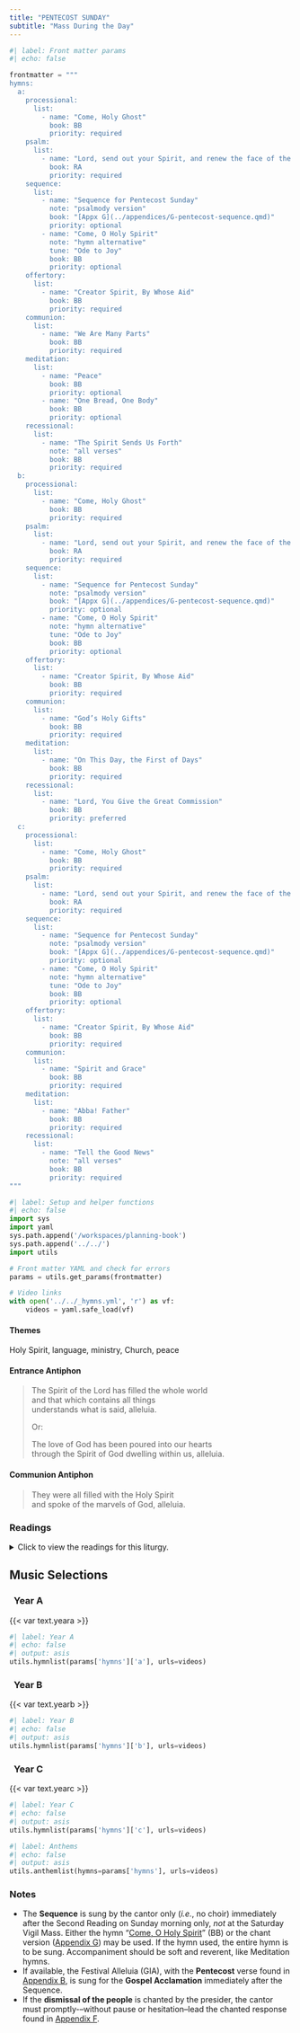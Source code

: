 ```yaml
---
title: "PENTECOST SUNDAY"
subtitle: "Mass During the Day"
---
```


```python
#| label: Front matter params
#| echo: false

frontmatter = """
hymns:
  a:
    processional:
      list:
        - name: "Come, Holy Ghost"
          book: BB
          priority: required
    psalm:
      list:
        - name: "Lord, send out your Spirit, and renew the face of the earth."
          book: RA
          priority: required
    sequence:
      list:
        - name: "Sequence for Pentecost Sunday"
          note: "psalmody version"
          book: "[Appx G](../appendices/G-pentecost-sequence.qmd)"
          priority: optional
        - name: "Come, O Holy Spirit"
          note: "hymn alternative"
          tune: "Ode to Joy"
          book: BB
          priority: optional
    offertory:
      list:
        - name: "Creator Spirit, By Whose Aid"
          book: BB
          priority: required
    communion:
      list:
        - name: "We Are Many Parts"
          book: BB
          priority: required
    meditation:
      list:
        - name: "Peace"
          book: BB
          priority: optional
        - name: "One Bread, One Body"
          book: BB
          priority: optional
    recessional:
      list:
        - name: "The Spirit Sends Us Forth"
          note: "all verses"
          book: BB
          priority: required
  b:
    processional:
      list:
        - name: "Come, Holy Ghost"
          book: BB
          priority: required
    psalm:
      list:
        - name: "Lord, send out your Spirit, and renew the face of the earth."
          book: RA
          priority: required
    sequence:
      list:
        - name: "Sequence for Pentecost Sunday"
          note: "psalmody version"
          book: "[Appx G](../appendices/G-pentecost-sequence.qmd)"
          priority: optional
        - name: "Come, O Holy Spirit"
          note: "hymn alternative"
          tune: "Ode to Joy"
          book: BB
          priority: optional
    offertory:
      list:
        - name: "Creator Spirit, By Whose Aid"
          book: BB
          priority: required
    communion:
      list:
        - name: "God’s Holy Gifts"
          book: BB
          priority: required
    meditation:
      list:
        - name: "On This Day, the First of Days"
          book: BB
          priority: required
    recessional:
      list:
        - name: "Lord, You Give the Great Commission"
          book: BB
          priority: preferred
  c:
    processional:
      list:
        - name: "Come, Holy Ghost"
          book: BB
          priority: required
    psalm:
      list:
        - name: "Lord, send out your Spirit, and renew the face of the earth."
          book: RA
          priority: required
    sequence:
      list:
        - name: "Sequence for Pentecost Sunday"
          note: "psalmody version"
          book: "[Appx G](../appendices/G-pentecost-sequence.qmd)"
          priority: optional
        - name: "Come, O Holy Spirit"
          note: "hymn alternative"
          tune: "Ode to Joy"
          book: BB
          priority: optional
    offertory:
      list:
        - name: "Creator Spirit, By Whose Aid"
          book: BB
          priority: required
    communion:
      list:
        - name: "Spirit and Grace"
          book: BB
          priority: required
    meditation:
      list:
        - name: "Abba! Father"
          book: BB
          priority: required
    recessional:
      list:
        - name: "Tell the Good News"
          note: "all verses"
          book: BB
          priority: required
"""
```

```python
#| label: Setup and helper functions
#| echo: false
import sys
import yaml
sys.path.append('/workspaces/planning-book')
sys.path.append('../../')
import utils

# Front matter YAML and check for errors
params = utils.get_params(frontmatter)

# Video links
with open('../../_hymns.yml', 'r') as vf:
    videos = yaml.safe_load(vf)
```

:::  {.red}
#### **Themes**
:::

Holy Spirit, language, ministry, Church, peace

:::  {.red}
#### **Entrance Antiphon**
:::

> The Spirit of the Lord has filled the whole world  
> and that which contains all things  
> understands what is said, alleluia.  
>  
> [Or:]{.red}  
>  
> The love of God has been poured into our hearts  
> through the Spirit of God dwelling within us, alleluia.

:::  {.red}
#### **Communion Antiphon**
:::

> They were all filled with the Holy Spirit  
> and spoke of the marvels of God, alleluia.

:::: {.content-visible when-format="html"}
::: {.red}
### Readings
:::

<details>
  <summary>Click to view the readings for this liturgy.</summary>

::: {.titlered}
### &nbsp; Years A, B, C
:::

::: {.red}
#### First Reading [Acts 2:1-11]{style="float:right" .small}
:::

When the time for Pentecost was fulfilled,  
they were all in one place together.  
And suddenly there came from the sky  
a noise like a strong driving wind,  
and it filled the entire house in which they were.  
Then there appeared to them tongues as of fire,  
which parted and came to rest on each one of them.  
And they were all filled with the Holy Spirit  
and began to speak in different tongues,  
as the Spirit enabled them to proclaim.  

Now there were devout Jews from every nation under heaven  
staying in Jerusalem.  
At this sound, they gathered in a large crowd,  
but they were confused  
because each one heard them speaking in his own language.  
They were astounded, and in amazement they asked,  
"Are not all these people who are speaking Galileans?  
Then how does each of us hear them in his native language?  
We are Parthians, Medes, and Elamites,  
inhabitants of Mesopotamia, Judea and Cappadocia,  
Pontus and Asia, Phrygia and Pamphylia,  
Egypt and the districts of Libya near Cyrene,  
as well as travelers from Rome,  
both Jews and converts to Judaism, Cretans and Arabs,  
yet we hear them speaking in our own tongues  
of the mighty acts of God."  

***

::: {.red}
#### Responsorial Psalm [Psalm 104:1, 24, 29-30, 31, 34 ]{style="float:right" .small}
:::

**[℟.]{.red}** **Lord, send out your Spirit, and renew the face of the earth.**  
[Or:]{.red}  
**[℟.]{.red}** **Alleluia.**  

Bless the LORD, O my soul!  
O LORD, my God, you are great indeed!  
How manifold are your works, O LORD!  
the earth is full of your creatures; **[℟.]{.red}**  

May the glory of the LORD endure forever;  
may the LORD be glad in his works!  
Pleasing to him be my theme;  
I will be glad in the LORD. **[℟.]{.red}**  

If you take away their breath, they perish  
and return to their dust.  
When you send forth your spirit, they are created,  
and you renew the face of the earth. **[℟.]{.red}**  

***

::: {.red}
#### Second Reading [1 Corinthians 12:3b-7, 12-13]{style="float:right" .small}
:::

Brothers and sisters:  
No one can say, "Jesus is Lord," except by the Holy Spirit.  

There are different kinds of spiritual gifts but the same Spirit;  
there are different forms of service but the same Lord;  
there are different workings but the same God  
who produces all of them in everyone.  
To each individual the manifestation of the Spirit  
is given for some benefit.  

As a body is one though it has many parts,  
and all the parts of the body, though many, are one body,  
so also Christ.  
For in one Spirit we were all baptized into one body,  
whether Jews or Greeks, slaves or free persons,  
and we were all given to drink of one Spirit.  

[Or:]{.red} [Galatians 5:16-25]{style="float:right" .small .red}

Brothers and sisters, live by the Spirit  
and you will certainly not gratify the desire of the flesh.  
For the flesh has desires against the Spirit,  
and the Spirit against the flesh;  
these are opposed to each other,  
so that you may not do what you want.  
But if you are guided by the Spirit, you are not under the law.  
Now the works of the flesh are obvious:  
immorality, impurity, lust, idolatry,  
sorcery, hatreds, rivalry, jealousy,  
outbursts of fury, acts of selfishness,  
dissensions, factions, occasions of envy,  
drinking bouts, orgies, and the like.  
I warn you, as I warned you before,  
that those who do such things will not inherit the kingdom of God.  
In contrast, the fruit of the Spirit is love, joy, peace,  
patience, kindness, generosity,  
faithfulness, gentleness, self-control.  
Against such there is no law.  
Now those who belong to Christ Jesus have crucified their flesh  
with its passions and desires.  
If we live in the Spirit, let us also follow the Spirit.  

[Or:]{.red} [Romans 8:8-17]{style="float:right" .small .red}

Brothers and sisters:  
Those who are in the flesh cannot please God.  
But you are not in the flesh;  
on the contrary, you are in the spirit,  
if only the Spirit of God dwells in you.  
Whoever does not have the Spirit of Christ does not belong to him.  
But if Christ is in you,  
although the body is dead because of sin,  
the spirit is alive because of righteousness.  
If the Spirit of the one who raised Jesus from the dead dwells in you,  
the one who raised Christ from the dead  
will give life to your mortal bodies also,  
through his Spirit that dwells in you.  
Consequently, brothers and sisters,  
we are not debtors to the flesh,  
to live according to the flesh.  
For if you live according to the flesh, you will die,  
but if by the Spirit you put to death the deeds of the body,  
you will live.  

For those who are led by the Spirit of God are sons of God.  
For you did not receive a spirit of slavery to fall back into fear,  
but you received a Spirit of adoption,  
through whom we cry, “Abba, Father!”  
The Spirit himself bears witness with our spirit  
that we are children of God,  
and if children, then heirs,  
heirs of God and joint heirs with Christ,  
if only we suffer with him  
so that we may also be glorified with him.  

***

::: {.red}
#### Sequence [*Veni, Sancte Spiritus*]{style="float:right" .small}
:::

Come, Holy Spirit, come!  
And from your celestial home  
Shed a ray of light divine!  

Come, Father of the poor!  
Come, source of all our store!  
Come, within our bosoms shine.  

You, of comforters the best;  
You, the soul's most welcome guest;  
Sweet refreshment here below;  

In our labor, rest most sweet;  
Grateful coolness in the heat;  
Solace in the midst of woe.  

O most blessed Light divine,  
Shine within these hearts of yours,  
And our inmost being fill!  

Where you are not, we have naught,  
Nothing good in deed or thought,  
Nothing free from taint of ill.  

Heal our wounds, our strength renew;  
On our dryness pour your dew;  
Wash the stains of guilt away:  

Bend the stubborn heart and will;  
Melt the frozen, warm the chill;  
Guide the steps that go astray.  

On the faithful, who adore  
And confess you, evermore  
In your sevenfold gift descend;  

Give them virtue's sure reward;  
Give them your salvation, Lord;  
Give them joys that never end. Amen.  
Alleluia.  

***

::: {.red}
#### Gospel Acclamation
:::

**[℟.]{.red}** **Alleluia, alleluia.**  
Come, Holy Spirit, fill the hearts of your faithful  
and kindle in them the fire of your love. **[℟.]{.red}**

***

::: {.red}
#### Gospel [John 20:19-23]{style="float:right" .small}
:::

On the evening of that first day of the week,  
when the doors were locked, where the disciples were,  
for fear of the Jews,  
Jesus came and stood in their midst  
and said to them, "Peace be with you."  
When he had said this, he showed them his hands and his side.  
The disciples rejoiced when they saw the Lord.  
Jesus said to them again, "Peace be with you.  
As the Father has sent me, so I send you."  
And when he had said this, he breathed on them and said to them,  
"Receive the Holy Spirit.  
Whose sins you forgive are forgiven them,  
and whose sins you retain are retained."  

::: {.centered}
{{< var symbols.cross >}} &nbsp; {{< var symbols.cross >}} &nbsp; {{< var symbols.cross >}}
:::

</details>
::::

::: {.red}
## Music Selections
:::

::: {.titlered}
### &nbsp; Year A
:::
{{< var text.yeara >}}

```python
#| label: Year A
#| echo: false
#| output: asis
utils.hymnlist(params['hymns']['a'], urls=videos)
```

::: {.titlered}
### &nbsp; Year B
:::
{{< var text.yearb >}}

```python
#| label: Year B
#| echo: false
#| output: asis
utils.hymnlist(params['hymns']['b'], urls=videos)
```

::: {.titlered}
### &nbsp; Year C
:::
{{< var text.yearc >}}

```python
#| label: Year C
#| echo: false
#| output: asis
utils.hymnlist(params['hymns']['c'], urls=videos)
```


```python
#| label: Anthems
#| echo: false
#| output: asis
utils.anthemlist(hymns=params['hymns'], urls=videos)
```

::: {.red}
### Notes
:::

* The **Sequence** is sung by the cantor only (*i.e.*, no choir) immediately after the Second Reading on Sunday morning only, *not* at the Saturday Vigil Mass. Either the hymn “[Come, O Holy Spirit](https://www.youtube.com/watch?v=n210fEwUM48)” (BB) or the chant version ([Appendix G](../appendices/G-pentecost-sequence.qmd)) may be used. If the hymn used, the entire hymn is to be sung. Accompaniment should be soft and reverent, like Meditation hymns.
* If available, the Festival Alleluia (GIA), with the **Pentecost**
verse found in [Appendix B](../appendices/B-festival-alleluia.qmd), is sung for the **Gospel Acclamation** immediately after the Sequence.
* If the **dismissal of the people** is chanted by the presider, the cantor must promptly-–without pause or hesitation--lead the chanted response found in [Appendix F](../easter/pentecost.qmd).